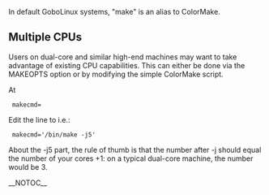 In default GoboLinux systems, "make" is an alias to ColorMake.


== Multiple CPUs ==

Users on dual-core and similar high-end machines may want to take advantage of 
existing CPU capabilities. This can either be done via the MAKEOPTS option
or by modifying the simple ColorMake script.

At

  makecmd=

Edit the line to i.e.:
  makecmd='/bin/make -j5'

About the -j5 part, the rule of thumb is that the number after -j should equal  
the number of your cores +1: on a typical dual-core machine, the number would be 3.

__NOTOC__

